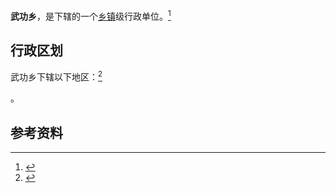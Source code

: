{{中国乡级行政区|65/40/21/203/000}}

'''武功乡'''，是{{PRC admin/fullname|65/40/21/203/000|3}}下辖的一个[[乡镇|乡镇]]级行政单位。<ref>{{PRC admin/ref sgc|{{PRC admin/parent|65/40/21/203/000}}}}</ref>

== 行政区划 ==

武功乡下辖以下地区：<ref>{{PRC admin/ref sgc|65/40/21/203/000}}</ref>

{{PRC admin/children|65/40/21/203/000}}。

== 参考资料 ==

{{reflist}}

{{行政区划小作品}}
{{PRC admin/navcat|65/40/21/203/000}}